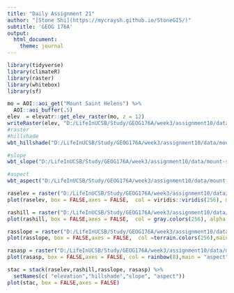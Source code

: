 ```yaml
---
title: "Daily Assignment 21"
author: "[Stone Shi](https://mycraysh.github.io/StoneGIS/)"
subtitle: 'GEOG 176A'
output:
  html_document:
    theme: journal
---
```


```r
library(tidyverse)
library(climateR)
library(raster)
library(whitebox)
library(sf)
```

```r
mo = AOI::aoi_get("Mount Saint Helens") %>% 
  AOI::aoi_buffer(.5)
elev  = elevatr::get_elev_raster(mo, z = 12) 
writeRaster(elev, "D:/LifeInUCSB/Study/GEOG176A/week3/assignment10/data/mount-sh-elev.tif", overwrite = TRUE)
#raster
#hillshade
wbt_hillshade("D:/LifeInUCSB/Study/GEOG176A/week3/assignment10/data/mount-sh-elev.tif", "D:/LifeInUCSB/Study/GEOG176A/week3/assignment10/data/mount-sh-hillshade.tif")

#slope
wbt_slope("D:/LifeInUCSB/Study/GEOG176A/week3/assignment10/data/mount-sh-elev.tif", "D:/LifeInUCSB/Study/GEOG176A/week3/assignment10/data/mount-sh-slope.tif")

#aspect
wbt_aspect("D:/LifeInUCSB/Study/GEOG176A/week3/assignment10/data/mount-sh-elev.tif", "D:/LifeInUCSB/Study/GEOG176A/week3/assignment10/data/mount-sh-aspect.tif")

```

```r
raselev = raster("D:/LifeInUCSB/Study/GEOG176A/week3/assignment10/data/mount-sh-elev.tif")
plot(raselev, box = FALSE,axes = FALSE,  col = viridis::viridis(256), main = "elevation")

rashill = raster("D:/LifeInUCSB/Study/GEOG176A/week3/assignment10/data/mount-sh-hillshade.tif")
plot(rashill, box = FALSE,axes = FALSE,  col = gray.colors(256), alpha = .8, main = "hillshade")

rasslope = raster("D:/LifeInUCSB/Study/GEOG176A/week3/assignment10/data/mount-sh-slope.tif")
plot(rasslope, box = FALSE,axes = FALSE,  col =terrain.colors(256),main = "slope")

rasasp = raster("D:/LifeInUCSB/Study/GEOG176A/week3/assignment10/data/mount-sh-aspect.tif")
plot(rasasp, box = FALSE,axes = FALSE, col = rainbow(8),main = "aspect")

stac = stack(raselev,rashill,rasslope, rasasp) %>% 
  setNames(c( "elevation","hillshade","slope", "aspect"))
plot(stac, box = FALSE,axes = FALSE)
```
